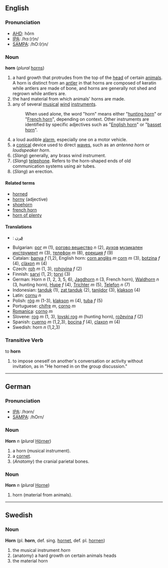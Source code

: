 ==English==

===Pronunciation===
*[[w:AHD|AHD]]: hôrn
*[[w:IPA|IPA]]: /hɔː(r)n/
*[[w:SAMPA|SAMPA]]: /hO:(r)n/

===Noun===
'''horn''' (''plural'' [[horns]])

# a hard growth that protrudes from the top of the [[head]] of certain [[animal]]s. A horn is distinct from an [[antler]] in that horns are composed of keratin while antlers are made of bone, and horns are generally not shed and regrown while antlers are.
# the hard material from which animals' horns are made.
# any of several [[musical]] [[wind]] [[instrument]]s.
#: When used alone, the word "horn" means either "[[hunting horn]]" or "[[French horn]]", depending on context.  Other instruments are identified by specific adjectives such as "[[English horn]]" or "[[basset horn]]".
# a loud audible [[alarm]], especially one on a motor vehicle.
# a [[conical]] device used to direct [[waves]], such as an ''antenna horn'' or ''loudspeaker horn''.
# (''Slang'') generally, any brass wind instrument.
# (''Slang'') [[telephone]]. Refers to the horn-shaped ends of old communication systems using air tubes.
# (''Slang'') an erection.

====Related terms====
*[[horned]]
*[[horny]] (adjective)
*[[shoehorn]]
*[[french horn]]
*[[horn of plenty]]

====Translations====
*{{ar}}: [[قرن]]
*Bulgarian: [[рог]] ''m'' (1), [[рогово вещество]] ''n'' (2), [[духов]] [[музикален]] [[инструмент]] ''m'' (3), <!-- I'm not sure about this one: [[рупор]] ''m'' (6), -->[[телефон]] ''m'' (8), [[ерекция]] ''f'' (9)
*Catalan: [[banya]] ''f'' (1,2), English horn: [[corn anglès]] ''m'' [[corn]] ''m'' (3), [[botzina]] ''f'' (4), [[clàxon]] ''m'' (4)
*Czech: [[roh]]  ''m'' (1, 3), [[rohovina]]  ''f'' (2)
*Finnish: [[sarvi]] (1, 2); [[torvi]] (3)
*German: Horn ''n'' (1, 2, 3, 5, 6), [[Jagdhorn]] ''n'' (3, French horn), [[Waldhorn]] ''n'' (3, hunting horn), [[Hupe]] ''f'' (4), [[Trichter]] ''m'' (5), [[Telefon]] ''n'' (7)
*Indonesian: [[tanduk]] (1), [[zat tanduk]] (2), [[tanjidor]] (3), [[klakson]] (4)
*Latin: [[cornu]] ''n''
*Polish: [[róg]] ''m'' (1-3), [[klakson]] ''m'' (4), [[tuba]] ''f'' (5)
*Portuguese: [[chifre]] ''m'', [[corno]] ''m''
*[[Romanica]]: [[corno]] ''m''
*Slovene: [[rog]] ''m'' (1, 3), [[lovski rog]] ''m'' (hunting horn), [[roževina]] ''f'' (2)
*Spanish: [[cuerno]] ''m'' (1,2,3), [[bocina]] ''f'' (4), [[claxon]] ''m'' (4)
*Swedish: horn ''n'' (1,2,3)

===Transitive Verb===
to '''horn'''
# to impose oneself on another's conversation or activity without invitation, as in "He horned in on the group discussion."

----
==German==
===Pronunciation===
*[[w:IPA|IPA]]: /hɔrn/
*[[w:SAMPA|SAMPA]]: /hOrn/

===Noun===
'''Horn''' ''n'' (''plural'' [[Hörner]])

# a horn (musical instrument).
# a [[cornet]].
# (''Anatomy'') the cranial parietal bones.

===Noun===
'''Horn''' ''n'' (''plural'' [[Horne]])

# horn (material from animals).

----
==Swedish==
===Noun===
'''Horn''' (pl. '''horn''', def. sing. [[hornet]], def. pl. [[hornen]])

# the musical instrument ''horn''
# (anatomy) a hard growth on certain animals heads
# the material horn